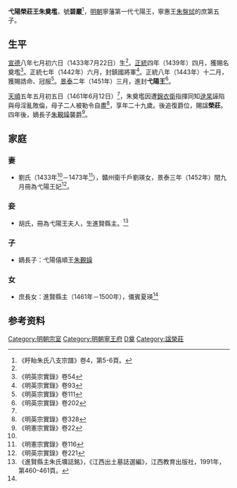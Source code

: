 '''弋陽榮莊王朱奠壏'''{{BD|1433年|7月22日|1461年|6月12日|catIdx=Z朱}}，號'''碧巖'''<ref name=a>《盱眙朱氏八支宗譜》卷4，第5-6頁。</ref>，[[明朝|明朝]]寧藩第一代弋陽王，寧惠王[[朱盤烒|朱盤烒]]的庶第五子。

==生平==
[[宣德|宣德]]八年七月初六日（1433年7月22日）生<ref name=a/>。[[正统_(年号)|正統]]四年（1439年）四月，獲賜名奠壏<ref>《明英宗實錄》卷54</ref>。正統七年（1442年）六月，封鎮國將軍<ref>《明英宗實錄》卷93</ref>。正統八年（1443年）十二月，獲賜誥命、冠服<ref>《明英宗實錄》卷111</ref>。[[景泰_(年號)|景泰]]二年（1451年）三月，進封'''弋陽王'''<ref>《明英宗實錄》卷202</ref>。

[[天順_(明朝)|天順]]五年五月初五日（1461年6月12日）<ref name=a/>，朱奠壏因遭[[錦衣衛|錦衣衛]]指揮同知[[逯杲|逯杲]]誣陷與母淫亂敗倫，母子二人被勒令自盡<ref>《明英宗實錄》卷328</ref>，享年二十九歲。後追復爵位，賜諡'''榮莊'''。四年後，嫡長子[[朱覲鐰|朱覲鐰]]襲爵<ref>《明憲宗實錄》卷22</ref>。

==家庭==
===妻===
*劉氏（1433年<ref name=a/>－1473年<ref>《明憲宗實錄》卷116</ref>），贛州衛千戶劉瑛女，景泰三年（1452年）閏九月冊為弋陽王妃<ref>《明英宗實錄》卷221</ref>。

===妾===
*胡氏，冊為弋陽王夫人，生進賢縣主。<ref name=jx>《進賢縣主朱氏壙誌銘》，《江西出土墓誌選編》，江西教育出版社，1991年，第460-461頁。</ref>

===子===
*嫡長子：弋陽僖順王[[朱覲鐰|朱覲鐰]]

===女===
*庶長女：進賢縣主（1461年－1500年），儀賓夏瑛<ref name=jx/>

==参考资料==
{{reflist|2}}

{{s-start}}
{{s-none|無|[[明朝|明政府]]封之}}
{{s-ttl|title=[[明朝藩王列表_(寧王系)#弋陽國|明弋陽國國王]]|years=1451年－1461年}}
{{s-aft|after=子僖順王[[朱覲鐰|朱覲鐰]]}}
{{end}}

[[Category:明朝宗室|Category:明朝宗室]]
[[Category:明朝寧王府|Category:明朝寧王府]]
[[Category:朱姓|D奠]]
[[Category:諡榮莊|Category:諡榮莊]]